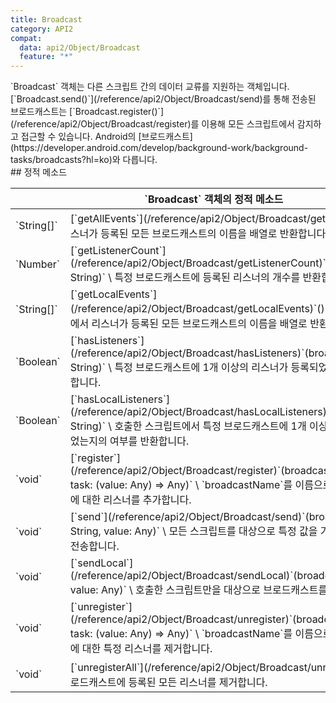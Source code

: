 ```yaml
---
title: Broadcast
category: API2
compat:
  data: api2/Object/Broadcast
  feature: "*"
---
```


<Section>
  `Broadcast` 객체는 다른 스크립트 간의 데이터 교류를 지원하는 객체입니다. [`Broadcast.send()`](/reference/api2/Object/Broadcast/send)를 통해 전송된 브로드캐스트는
  [`Broadcast.register()`](/reference/api2/Object/Broadcast/register)를 이용해 모든 스크립트에서 감지하고 접근할 수 있습니다.

  <Noti type="info">
    Android의 [브로드캐스트](https://developer.android.com/develop/background-work/background-tasks/broadcasts?hl=ko)와 다릅니다.
  </Noti>
</Section>
<Section>
  ## 정적 메소드

  <Table>
    <Thead>
      <Tr>
        <Th colSpan="2">`Broadcast` 객체의 정적 메소드</Th>
      </Tr>
    </Thead>
    <Tbody>
      <Tr>
        <Td><span>`String[]`</span></Td>
        <Td>
          [`getAllEvents`](/reference/api2/Object/Broadcast/getAllEvents)`()` \
          리스너가 등록된 모든 브로드캐스트의 이름을 배열로 반환합니다.
        </Td>
      </Tr>
      <Tr>
        <Td><span>`Number`</span></Td>
        <Td>
          [`getListenerCount`](/reference/api2/Object/Broadcast/getListenerCount)`(broadcastName: String)` \
          특정 브로드캐스트에 등록된 리스너의 개수를 반환합니다.
        </Td>
      </Tr>
      <Tr>
        <Td><span>`String[]`</span></Td>
        <Td>
          [`getLocalEvents`](/reference/api2/Object/Broadcast/getLocalEvents)`()` \
          호출한 스크립트에서 리스너가 등록된 모든 브로드캐스트의 이름을 배열로 반환합니다.
        </Td>
      </Tr>
      <Tr>
        <Td><span>`Boolean`</span></Td>
        <Td>
          [`hasListeners`](/reference/api2/Object/Broadcast/hasListeners)`(broadcastName: String)` \
          특정 브로드캐스트에 1개 이상의 리스너가 등록되었는지의 여부를 반환합니다.
        </Td>
      </Tr>
      <Tr>
        <Td><span>`Boolean`</span></Td>
        <Td>
          [`hasLocalListeners`](/reference/api2/Object/Broadcast/hasLocalListeners)`(broadcastName: String)` \
          호출한 스크립트에서 특정 브로드캐스트에 1개 이상의 리스너가 등록되었는지의 여부를 반환합니다.
        </Td>
      </Tr>
      <Tr>
        <Td><span>`void`</span></Td>
        <Td>
          [`register`](/reference/api2/Object/Broadcast/register)`(broadcastName: String, task: (value: Any) => Any)` \
          `broadcastName`를 이름으로 하는 브로드캐스트에 대한 리스너를 추가합니다.
        </Td>
      </Tr>
      <Tr>
        <Td><span>`void`</span></Td>
        <Td>
          [`send`](/reference/api2/Object/Broadcast/send)`(broadcastName: String, value: Any)` \
          모든 스크립트를 대상으로 특정 값을 가진 브로드캐스트를 전송합니다.
        </Td>
      </Tr>
      <Tr>
        <Td><span>`void`</span></Td>
        <Td>
          [`sendLocal`](/reference/api2/Object/Broadcast/sendLocal)`(broadcastName: String, value: Any)` \
          호출한 스크립트만을 대상으로 브로드캐스트를 전송합니다.
        </Td>
      </Tr>
      <Tr>
        <Td><span>`void`</span></Td>
        <Td>
          [`unregister`](/reference/api2/Object/Broadcast/unregister)`(broadcastName: String, task: (value: Any) => Any)` \
          `broadcastName`를 이름으로 하는 브로드캐스트에 대한 특정 리스너를 제거합니다.
        </Td>
      </Tr>
      <Tr>
        <Td><span>`void`</span></Td>
        <Td>
          [`unregisterAll`](/reference/api2/Object/Broadcast/unregisterAll)`()` \
          브로드캐스트에 등록된 모든 리스너를 제거합니다.
        </Td>
      </Tr>
    </Tbody>
  </Table>
</Section>